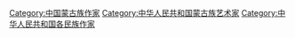 [[Category:中国蒙古族作家|Category:中国蒙古族作家]]
[[Category:中华人民共和国蒙古族艺术家|Category:中华人民共和国蒙古族艺术家]]
[[Category:中华人民共和国各民族作家|Category:中华人民共和国各民族作家]]